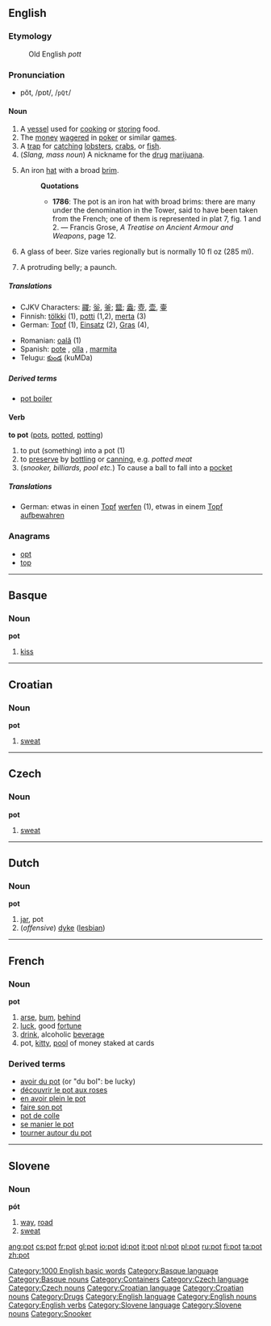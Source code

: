 ==English==

===Etymology===
:Old English ''pott''

===Pronunciation===
*pŏt, /pɒt/, /<tt>pQt</tt>/

====Noun====
{{en-noun-reg}}

# A [[vessel]] used for [[cook]]ing or [[store|storing]] food.
# The [[money]] [[wager]]ed in [[poker]] or similar [[game]]s.
# A [[trap]] for [[catch]]ing [[lobster]]s, [[crab]]s, or [[fish]].
# (''Slang, mass noun'') A nickname for the [[drug]] [[marijuana]].
# {{archaic}} An iron [[hat]] with a broad [[brim]].
#:'''Quotations'''
#:*'''1786''':  The pot is an iron hat with broad brims: there are many under the denomination in the Tower, said to have been taken from the French; one of them is represented in plat 7, fig. 1 and 2. &mdash; Francis Grose, ''A Treatise on Ancient Armour and Weapons'', page 12.
# {{AU}} A glass of beer. Size varies regionally but is normally 10 fl oz (285 ml).
# {{slang}} A protruding belly; a paunch.

=====Translations=====
{{top}}
*CJKV Characters: [[鬷]]; [[釡]], [[釜]]; [[盬]]; [[盎]]; [[壺]], [[壶]], [[壷]]
*Finnish: [[tölkki]] (1), [[potti]] (1,2), [[merta]] (3)
*German: [[Topf]] (1), [[Einsatz]] (2), [[Gras]] (4), 
{{mid}}
*Romanian: [[oală]] {{f}} (1)
*Spanish: [[pote]] {{m}}, [[olla]] {{f}}, [[marmita]] {{f}}
*Telugu: [[కుండ]] (kuMDa) 
{{bottom}}

=====Derived terms=====
*[[pot boiler]]

====Verb====
'''to pot''' ([[pots]], [[potted]], [[potting]])

# to put (something) into a pot (1)
# to [[preserve]] by [[bottle|bottling]] or [[can]]ning, e.g. ''potted meat''
# (''snooker, billiards, pool etc.'') To cause a ball to fall into a [[pocket]]

=====Translations=====
*German: etwas in einen [[Topf]] [[werfen]] (1), etwas in einem [[Topf]] [[aufbewahren]]

===Anagrams===
*[[opt]]
*[[top]]
----
==Basque==
===Noun===
'''pot'''

# [[kiss]]
----
==Croatian==
===Noun===
'''pot''' {{m}}

#[[sweat]]
----
==Czech==
===Noun===
'''pot'''

#[[sweat]]
----
==Dutch==
===Noun===
'''pot''' {{m}}

# [[jar]], pot
# (''offensive'') [[dyke]] ([[lesbian]])
----
==French==
===Noun===
'''pot''' {{m}}

# [[arse]], [[bum]], [[behind]]
# [[luck]], good [[fortune]]
# [[drink]], alcoholic [[beverage]]
# pot, [[kitty]], [[pool]] of money staked at cards

===Derived terms===
*[[avoir du pot]] (or "du bol": be lucky)
*[[découvrir le pot aux roses]]
*[[en avoir plein le pot]]
*[[faire son pot]]
*[[pot de colle]]
*[[se manier le pot]]
*[[tourner autour du pot]]
----
==Slovene==
===Noun===
'''pót'''

# [[way]], [[road]]
# [[sweat]]

[[Category:1000 English basic words]]
[[Category:Basque language]]
[[Category:Basque nouns]]
[[Category:Containers]]
[[Category:Czech language]]
[[Category:Czech nouns]]
[[Category:Croatian language]]
[[Category:Croatian nouns]]
[[Category:Drugs]]
[[Category:English language]]
[[Category:English nouns]]
[[Category:English verbs]]
[[Category:Slovene language]]
[[Category:Slovene nouns]]
[[Category:Snooker]]

[[ang:pot]]
[[cs:pot]]
[[fr:pot]]
[[gl:pot]]
[[io:pot]]
[[id:pot]]
[[it:pot]]
[[nl:pot]]
[[pl:pot]]
[[ru:pot]]
[[fi:pot]]
[[ta:pot]]
[[zh:pot]]
